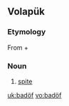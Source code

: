 ==Volapük==
===Etymology===
From {{term|bad||badness|lang=vo}} + {{term|-öf||denotes quality|lang=vo}}

===Noun===
{{infl|vo|noun}}

# [[spite]]

[[uk:badöf]]
[[vo:badöf]]